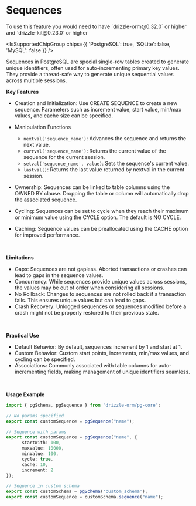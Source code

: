 
# Sequences

<Callout type="info">
To use this feature you would need to have `drizzle-orm@0.32.0` or higher and `drizzle-kit@0.23.0` or higher
</Callout>

<IsSupportedChipGroup chips={{ 'PostgreSQL': true, 'SQLite': false, 'MySQL': false }} />

Sequences in PostgreSQL are special single-row tables created to generate unique identifiers, often used for auto-incrementing primary key values. They provide a thread-safe way to generate unique sequential values across multiple sessions.
<br/>

**Key Features**
- Creation and Initialization: Use CREATE SEQUENCE to create a new sequence. Parameters such as increment value, start value, min/max values, and cache size can be specified.

- Manipulation Functions
    - `nextval('sequence_name')`: Advances the sequence and returns the next value.
    - `currval('sequence_name')`: Returns the current value of the sequence for the current session.
    - `setval('sequence_name', value)`: Sets the sequence's current value.
    - `lastval()`: Returns the last value returned by nextval in the current session.

- Ownership: Sequences can be linked to table columns using the OWNED BY clause. Dropping the table or column will automatically drop the associated sequence.
- Cycling: Sequences can be set to cycle when they reach their maximum or minimum value using the CYCLE option. The default is NO CYCLE.
- Caching: Sequence values can be preallocated using the CACHE option for improved performance.
<br/>

**Limitations**
- Gaps: Sequences are not gapless. Aborted transactions or crashes can lead to gaps in the sequence values.
- Concurrency: While sequences provide unique values across sessions, the values may be out of order when considering all sessions.
- No Rollback: Changes to sequences are not rolled back if a transaction fails. This ensures unique values but can lead to gaps.
- Crash Recovery: Unlogged sequences or sequences modified before a crash might not be properly restored to their previous state.
<br/>

**Practical Use**
- Default Behavior: By default, sequences increment by 1 and start at 1.
- Custom Behavior: Custom start points, increments, min/max values, and cycling can be specified.
- Associations: Commonly associated with table columns for auto-incrementing fields, making management of unique identifiers seamless.
<br/>

**Usage Example**
```ts
import { pgSchema, pgSequence } from "drizzle-orm/pg-core";

// No params specified
export const customSequence = pgSequence("name");

// Sequence with params
export const customSequence = pgSequence("name", {
      startWith: 100,
      maxValue: 10000,
      minValue: 100,
      cycle: true,
      cache: 10,
      increment: 2
});

// Sequence in custom schema
export const customSchema = pgSchema('custom_schema');
export const customSequence = customSchema.sequence("name");
```
